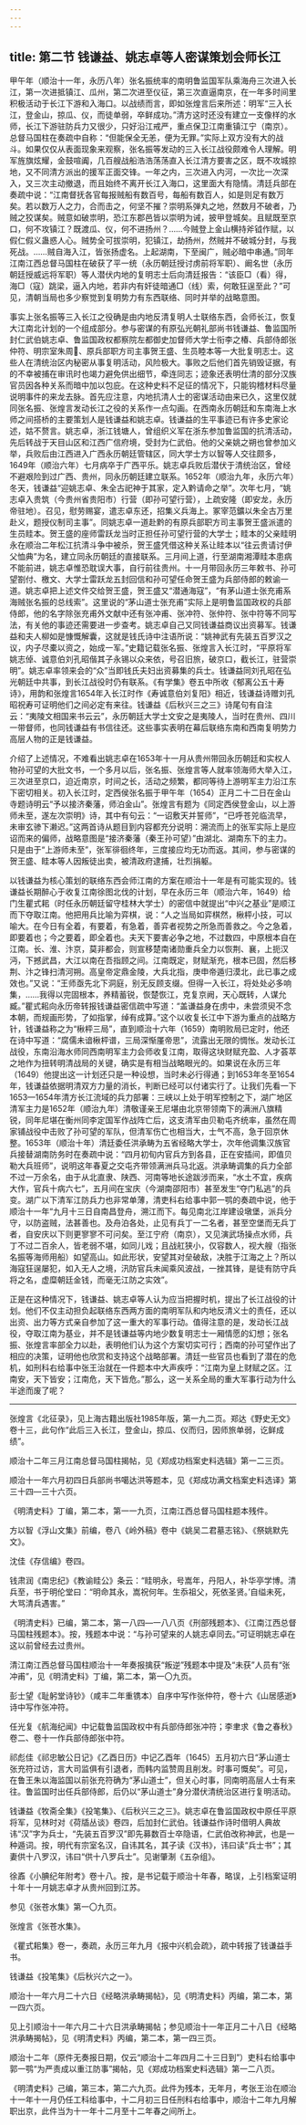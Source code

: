 ```yaml
---
---
---
```

title: 第二节 钱谦益、姚志卓等人密谋策划会师长江
---




甲午年（顺治十一年，永历八年）张名振统率的南明鲁监国军队乘海舟三次进入长江，第一次进抵镇江、瓜州，第二次进至仪征，第三次直逼南京，在一年多时间里积极活动于长江下游和入海口。以战绩而言，即如张煌言后来所述：明军“三入长江，登金山，掠瓜、仪，而徒单弱，卒鲜成功。”清方这时还没有建立一支像样的水师，长江下游驻防兵力又很少，只好沿江戒严，重点保卫江南重镇江宁（南京）。总督马国柱在奏疏中自称：“但能保全无恙，便为无罪。”实际上双方没有大的战斗。如果仅仅从表面现象来观察，张名振等发动的三入长江战役颇难令人理解。明军旌旗炫耀，金鼓喧阗，几百艘战船浩浩荡荡直入长江清方要害之区，既不攻城掠地，又不同清方派出的援军正面交锋。一年之内，三次进入内河，一次比一次深入，又三次主动撤退，而且始终不离开长江入海口，这里面大有隐情。清廷兵部在奏疏中说：“江南督抚各官每报贼船有数百号，每船有数百人，如是则足有数万矣。若以数万人之力，合而击之，何坚不摧？崇明系弹丸之地，然数月不破者，乃贼之狡谋矣。贼意如破祟明，恐江东郡邑皆以崇明为诫，披甲登城矣。且赋既至京口，何不攻镇江？既渡瓜、仪，何不进扬州？……今贼登上金山横持斧钺作赋，以假仁假义蛊惑人心。贼势全可拔崇明，犯镇江，劫扬州，然贼并不破城分封，与我死战。……贼自海入江，皆张扬虚名。上起湖南，下至闽广，贼必暗中串通。”同年江南江西总督马国柱在破获了平一统（永历朝廷授讨虏前将军职）、阚名世（永历朝廷授威远将军职）等人潜伏内地的复明志士后向清廷报告：“该臣□（看）得，海□（寇）跳梁，逼入内地，若非内有奸徒暗通□（线）索，何敢狂逞至此？”可见，清朝当局也多少察觉到复明势力有东西联络、同时并举的战略意图。

事实上张名振等三入长江之役确是由内地反清复明人士联络东西，会师长江，恢复大江南北计划的一个组成部分。参与密谋的有原弘光朝礼部尚书钱谦益、鲁监国所封仁武伯姚志卓、鲁监国政权都察院左都御史加督师大学士衔李之椿、兵部侍郎张仲符、明宗室朱周、原兵部职方司主事贺王盛、生员睦本等一大批复明志士。这些人在清统治区内秘密从事复明活动，风险极大。事败之后他们首先销毁证据，有的不幸被捕在审讯时也竭力避免供出细节，牵连同志；迹象还表明仕清的部分汉族官员因各种关系而暗中加以包庇。在这种史料不足征的情况下，只能钩稽材料尽量说明事件的来龙去脉。首先应注意，内地抗清人士的密谋活动由来已久，这里仅就同张名振、张煌言发动长江之役的关系作一点勾画。在西南永历朝廷和东南海上水师之间搭桥的主要策划人是钱谦益和姚志卓。钱谦益的生平事迹已有许多史家论述，姑不赘言。姚志卓，浙江钱塘人，曾组织义军在浙东参加鲁监国的抗清活动，先后转战于天目山区和江西广信府境，受封为仁武伯。他的父亲姚之朔也曾参加义举，兵败后由江西进入广西永历朝廷管辖区，同大学士方以智等人交往颇多，1649年（顺治六年）七月病卒于广西平乐。姚志卓兵败后潜伏于清统治区，曾经不避艰险到过广西、贵州，同永历朝廷建立联系。1652年（顺治九年，永历六年）冬天，钱谦益“迎姚志卓、朱全古祀神于其家，定入黔请命之举”。次年七月，“姚志卓入贵筑（今贵州省贵阳市）行营（即孙可望行营），上疏安隆（即安龙，永历帝驻地）。召见，慰劳赐宴，遣志卓东还，招集义兵海上。冢宰范鑛以朱全古万里赴义，题授仪制司主事”。同姚志卓一道赴黔的有原兵部职方司主事贺王盛派遣的生员眭本。贺王盛的座师雷跃龙当时正担任孙可望行营的大学士；眭本的父亲眭明永在顺治二年松江抗清斗争中被杀，贺王盛凭借这种关系让眭本以“往云贵请讨伊父恤典”为名，建立同永历朝廷的直接联系。三月间上道，行至湖南湘潭眭本患病不能前进，姚志卓惟恐耽误大事，自行前往贵州。十一月带回永历三年敕书、孙可望劄付、檄文、大学士雷跃龙五封回信和孙可望任命贺王盛为兵部侍郎的敕谕一道。姚志卓把上述文件交给贺王盛，贺王盛又“潜通海寇”，“有茅山道士张充甫系海贼张名振的总线索”。这里说的“茅山道士张充甫”实际上是明鲁监国政权的兵部侍郎，他的名字除张充甫外文献中还有张冲甫、张冲符、张仲符、张中符等不同写法，有关他的事迹还需要进一步查考。姚志卓自己又同钱谦益商议出资募军。钱谦益和夫人柳如是慷慨解囊，这就是钱氏诗中注语所说：“姚神武有先装五百罗汉之议，内子尽橐以资之，始成一军。”史籍记载张名振、张煌言入长江时，“平原将军姚志倬、诚意伯刘孔昭偕其子永锡以众来依，号召旧旅，破京口，截长江，驻营崇明”。姚志卓率领来会的“众”当即钱氏夫妇出资募集的兵士。钱谦益同刘孔昭在弘光朝廷中共事，到长江战役时仍有联系。《有学集》卷五中所收《郁离公五十寿诗》，用韵和张煌言1654年入长江时作《寿诚意伯刘复阳》相近，钱谦益诗赠刘孔昭祝寿可证明他们之间必定有来往。钱谦益《后秋兴三之三》诗尾句有自注云：“夷陵文相国来书云云”，永历朝廷大学士文安之是夷陵人，当时在贵州、四川一带督师，也同钱谦益有书信往还。这些事实表明在幕后联络东南和西南复明势力高层人物的正是钱谦益。

介绍了上述情况，不难看出姚志卓在1653年十一月从贵州带回永历朝廷和实权人物孙可望的大批文书，一个多月以后，张名振、张煌言等人就率领海师大举入江，三次进至京口，迫近南京，时间之长，活动之频繁，都同等待上游明军主力沿江东下密切相关。初入长江时，定西侯张名振于甲午年（1654）正月二十二日在金山寺题诗明云“予以接济秦藩，师泊金山”。张煌言有题为《同定西侯登金山，以上游师未至，遂左次崇明》诗，其中有句云：“一诏敷天并誓师”，“已呼苍兕临流早，未审玄骖下濑迟。”这两首诗从题目到内容都充分说明：溯流而上的张军实际上是应诏而来的偏师，战略意图是“接济秦藩（秦王孙可望）”由湖北、湖南东下的主力。只是由于“上游师未至”，张军徘徊终年，三度接应均无功而返。其间，参与密谋的贺王盛、眭本等人因叛徒出卖，被清政府逮捕，壮烈捐躯。

以钱谦益为核心策划的联络东西会师江南的方案在顺治十一年是有可能实现的。钱谦益长期醉心于收复江南徐图北伐的计划，早在永历三年（顺治六年，1649）给门生瞿式耜（时任永历朝廷留守桂林大学士）的密信中就提出“中兴之基业”是顺江而下夺取江南。他把用兵比喻为弈棋，说：“人之当局如弈棋然，楸枰小技，可以喻大。在今日有全着，有要着，有急着，善弈者视势之所急而善救之。今之急着，即要着也；今之要着，即全着也。夫天下要害必争之地，不过数四，中原根本自在江南。长、淮、汴京，莫非都会，则宣移楚南诸勋重兵全力以恢荆、襄，上扼汉沔，下撼武昌，大江以南在吾指顾之间。江南既定，财赋渐充，根本已固，然后移荆、汴之锋扫清河朔。高皇帝定鼎金陵，大兵北指，庚申帝遁归漠北，此已事之成效也。”又说：“王师亟先北下洞庭，别无反顾支缀。但得一入长江，将处处必多响集，……我得以完固根本，养精蓄锐，恢楚恢江，克复京阙，天心既转，人谋允臧。”瞿式耜向永历帝转报钱谦益密信疏中写道：“盖谦益身在虏中，未尝须臾不念本朝，而规画形势，了如指掌，绰有成算。”这个以收复长江中下游为重点的战略方针，钱谦益称之为“楸枰三局”，直到顺治十六年（1659）南明败局已定时，他还在诗中写道：“腐儒未谙楸枰谱，三局深惭厪帝思”，流露出无限的惆怅。发动长江战役，东南沿海水师同西南明军主力会师收复江南，取得这块财赋充盈、人才荟萃之地作为扭转明清战局的关键，确实是有相当战略眼光的。如果说在永历三年（1649）他提出这一计划还只是一种设想，当时未必行得通；到1653年冬至1654年，钱谦益依据明清双方力量的消长，判断已经可以付诸实行了。让我们先看一下1653—1654年清方长江流域的兵力部署：三峡以上处于明军控制之下，湖广地区清军主力是1652年（顺治九年）清敬谨亲王尼堪由北京带领南下的满洲八旗精锐，同年尼堪在衡州同李定国军作战阵亡后，这支清军由贝勒屯齐统率，虽然在周家铺战役中击败了孙可望的军队，但清军伤亡也相当大，士气不高，急于回京休整。1653年（顺治十年）清廷委任洪承畴为五省经略大学士，次年他调集汉族官兵接替湖南防务时在奏疏中说：“四月初旬内官兵方到各县，正在安插间，即值贝勒大兵班师”，说明这年春夏之交屯齐带领满洲兵马北返。洪承畴调集的兵力全部不过一万余名，由于从北直隶、陕西、河南等地长途跋涉而来，“水土不宜，疾病大作，官兵十病六七”，五月间在宝庆（今湖南邵阳市）甚至发生“夺门私逃”的兵变。湖广以下清军江防兵力也非常单薄，清吏科右给事中郭一鹗的奏疏中说，他于顺治十一年“九月十三日自南昌登舟，溯江而下。每见南北江岸建设墩堡，派兵分守，以防盗贼，法甚善也。及舟泊各处，止见有兵丁一二名者，甚至空堡而无兵丁者，自安庆以下则更寥寥不可问矣。至江宁府（南京），又见演武场操点水师，兵丁不过二百余人，皆老弱不堪，如同儿戏；且战舡狭小，仅容数人，视大艘（指张名振等海师用船）如望高山。如此形状，安望其对垒破敌，决胜于江海之上？所以海寇狂逞屡犯，如入无人之境，汛防官兵未闻乘风波战，一挫其锋，是徒有防守兵将之名，虚糜朝廷金钱，而毫无江防之实效”。

正是在这种情况下，钱谦益、姚志卓等人认为应当把握时机，提出了长江战役的计划。他们不仅主动担负起联络东西两方面的南明军队和内地反清义士的责任，还以出资、出力等方式亲自参加了这一重大的军事行动。值得注意的是，发动长江战役，夺取江南为基业，并不是钱谦益等内地少数复明志士一厢情愿的幻想；张名振、张煌言率部全力以赴，表明他们认为这个方案切实可行；西南的孙可望作出了相应的决策，证明他也欣赏和支持这个战略部署。清廷一些官员也看到了潜在的危机，如刑科右给事中张王治就在一件题本中大声疾呼：“江南为皇上财赋之区。江南安，天下皆安；江南危，天下皆危。”那么，这一关系全局的重大军事行动为什么半途而废了呢？



* * *



张煌言《北征录》，见上海古籍出版社1985年版，第一九二页。郑达《野史无文》卷十三，此句作“此后三入长江，登金山，掠瓜、仪而归，因师旅单弱，讫鲜成绩”。 ​​​​​​​​​



顺治十二年三月江南总督马国柱揭帖，见《郑成功档案史料选辑》第一二三页。 ​​​​​​​​​



顺治十一年六月初四日兵部尚书噶达洪等题本，见《郑成功满文档案史料选译》第三十四—三十六页。 ​​​​​​​​​



《明清史料》丁编，第二本，第一一九页，江南江西总督马国柱题本残件。 ​​​​​​​​​



方以智《浮山文集》前编，卷八《岭外稿》卷中《姚吴二君墓志铭》、《祭姚默先文》。 ​​​​​​​​​



沈佳《存信编》卷四。 ​​​​​​​​​



钱肃润《南忠纪》《教谕眭公》条云：“眭明永，号嵩年，丹阳人，补华亭学博。清兵至，书于明伦堂曰：“明命其永，嵩祝何年。生忝祖父，死依圣贤。’自缢未死，大骂清兵遇害。” ​​​​​​​​​



《明清史料》已编，第二本，第一八四—一八八页《刑部残题本》、《江南江西总督马国柱残题本》。按，残题本中说：“与孙可望来的人姚志卓同去。”可证明姚志卓在这以前曾经去过贵州。 ​​​​​​​​​



清江南江西总督马国柱顺治十一年奏报擒获“叛逆”残题本中提及“未获”人员有“张冲甫”，见《明清史料》丁编，第二本，第一〇九页。 ​​​​​​​​​



彭士望《耻躬堂诗钞》（咸丰二年重镌本）自序中写作张仲符，卷十六《山居感逝》诗中写作张冲符。 ​​​​​​​​​



任光复《航海纪闻》中记载鲁监国政权中有兵部侍郎张冲符；李聿求《鲁之春秋》卷二、卷十一作兵部侍郎张中符。 ​​​​​​​​​



祁彪佳《祁忠敏公日记》《乙酉日历》中记乙酉年（1645）五月初六日“茅山道士张充符过访，言大司监俱有引退者，而韩内监赞周且削发。时事可慨矣”。可见，在鲁王朱以海监国以前张充符确为“茅山道士”，但关心时事，同南明高层人士有来往。鲁监国时出任兵部侍郎，后仍以“茅山道士”身分潜伏清统治区进行复明活动。 ​​​​​​​​​



钱谦益《牧斋全集》《投笔集》、《后秋兴三之三》。姚志卓在鲁监国政权中原任平原将军，见林时对《荷牐丛谈》卷四，后加封仁武伯。钱谦益作诗时借明人典故讳“汉”字为兵士，“先装五百罗汉”即先募数百士卒隐语，仁武伯改称神武，也是一种遁词。按，明代有宗室名汉，自讳其名，其子读《汉书》，讳曰读“兵士书”；其妻供十八罗汉，讳曰“供十八罗兵士”。见谢肇淛《五杂组》。 ​​​​​​​​​



徐鼒《小腆纪年附考》卷十八。按，是书记载于顺治十年春，略误，上引档案证明十年十一月姚志卓才从贵州回到江苏。 ​​​​​​​​​



参见《张苍水集》第一〇九页。 ​​​​​​​​​



张煌言《张苍水集》。 ​​​​​​​​​



《瞿式耜集》卷一，奏疏，永历三年九月《报中兴机会疏》，疏中转报了钱谦益手书。 ​​​​​​​​​



钱谦益《投笔集》《后秋兴六之一》。 ​​​​​​​​​



顺治十一年六月二十六日《经略洪承畴揭帖》，见《明清史料》丙编，第二本，第一四六页。 ​​​​​​​​​



见上引顺治十一年六月二十六日洪承畴揭帖；参见顺治十一年正月二十八日《经略洪承畴揭帖》，见《明清史料》丙编，第二本，第一四三页。 ​​​​​​​​​



顺治十二年（原件无奏报日期，仅云“顺治十二年四月二十三日到”）吏科右给事中郭一鹗“为严责成以重江防事”揭帖，见《郑成功档案史料选辑》第一二八页。 ​​​​​​​​​



《明清史料》己编，第三本，第二六九页。此件为残本，无年月，考张王治在顺治十一年十一月仍任工科给事中，十二月初三日任刑科右给事中，顺治十二年九月解职出京，此件当为十一年十二月至十二年春之间所上。 ​​​​​​​​​